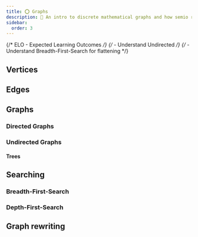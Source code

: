 ```yaml
---
title: ⭕ Graphs
description: 📝 An intro to discrete mathematical graphs and how semio relates to it 🔀
sidebar:
  order: 3
---
```


{/* ELO - Expected Learning Outcomes */}
{/* - Understand Undirected */}
{/* - Understand Breadth-First-Search for flattening */}

## Vertices

## Edges

## Graphs

### Directed Graphs

### Undirected Graphs

#### Trees

## Searching

### Breadth-First-Search

### Depth-First-Search

## Graph rewriting
